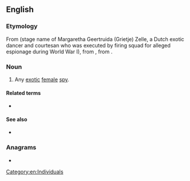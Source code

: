 {{also|matahari}}

==English==
{{wikipedia}}

===Etymology===
From {{etyl|nl|en}} (stage name of Margaretha Geertruida (Grietje) Zelle, a Dutch exotic dancer and courtesan who was executed by firing squad for alleged espionage during World War I), from {{etyl|id|en}} {{m|id|matahari||sun}}, from {{etyl|ms|en}} {{m|ms|matahari||sun}}.

===Noun===
{{en-noun|?}}

# Any [[exotic]] [[female]] [[spy]].

====Related terms====
* {{l|en|mata-mata}}

====See also====
* {{l|en|femme fatale}}

===Anagrams===
* {{l|en|hamartia}}

[[Category:en:Individuals]]